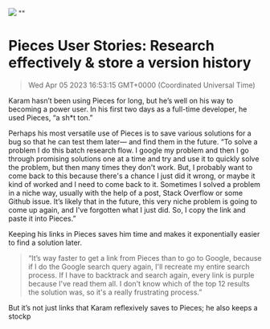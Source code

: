 ![](https://uploads-ssl.webflow.com/6143afec68f555387049efb3/62f2aaefe1e1c807353481f8_Karam_blog.jpg)
""
# Pieces User Stories: Research effectively & store a version history
> Wed Apr 05 2023 16:53:15 GMT+0000 (Coordinated Universal Time)
<p>Karam hasn’t been using Pieces for long, but he’s well on his way to becoming a power user. In his first two days as a full-time developer, he used Pieces, “a sh*t ton.”<p.new.line><p>Perhaps his most versatile use of Pieces is to save various solutions for a bug so that he can test them later— and find them in the future. “To solve a problem I do this batch research flow. I google my problem and then I go through promising solutions one at a time and try and use it to quickly solve the problem, but then many times they don't work. But, I probably want to come back to this because there's a chance I just did it wrong, or maybe it kind of worked and I need to come back to it. Sometimes I solved a problem in a niche way, usually with the help of a post, Stack Overflow or some Github issue. It’s likely that in the future, this very niche problem is going to come up again, and I've forgotten what I just did. So, I copy the link and paste it into Pieces.”<p.new.line><p>Keeping his links in Pieces saves him time and makes it exponentially easier to find a solution later. <p.new.line><blockquote>“It’s way faster to get a link from Pieces than to go to Google, because if I do the Google search query again, I'll recreate my entire search process. If I have to backtrack and search again, every link is purple because I've read them all. I don't know which of the top 12 results the solution was, so it's a really frustrating process.”</blockquote><p>But it’s not just links that Karam reflexively saves to Pieces; he also keeps a stockp
